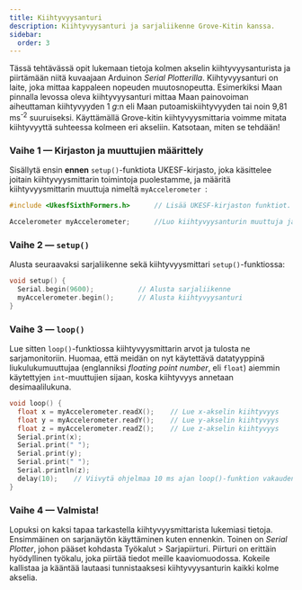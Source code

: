 ```yaml
---
title: Kiihtyvyysanturi
description: Kiihtyvyysanturi ja sarjaliikenne Grove-Kitin kanssa.
sidebar:
  order: 3
---
```


Tässä tehtävässä opit lukemaan tietoja kolmen akselin kiihtyvyysanturista ja piirtämään niitä 
kuvaajaan Arduinon *Serial Plotterilla*. Kiihtyvyysanturi on laite, joka mittaa kappaleen nopeuden 
muutosnopeutta. Esimerkiksi Maan pinnalla levossa oleva kiihtyvyysanturi mittaa Maan painovoiman 
aiheuttaman kiihtyvyyden 1 *g*:n eli Maan putoamiskiihtyvyyden tai noin 9,81 ms<sup>-2</sup> 
suuruiseksi. Käyttämällä Grove-kitin kiihtyvyysmittaria voimme mitata kiihtyvyyttä suhteessa 
kolmeen eri akseliin. Katsotaan, miten se tehdään!

### Vaihe 1 — Kirjaston ja muuttujien määrittely

Sisällytä ensin **ennen** `setup()`-funktiota UKESF-kirjasto, joka käsittelee joitain 
kiihtyvyysmittarin toimintoja puolestamme, ja määritä kiihtyvyysmittarin muuttuja nimeltä 
`myAccelerometer `:

```c
#include <UkesfSixthFormers.h>      // Lisää UKESF-kirjaston funktiot.

Accelerometer myAccelerometer;      //Luo kiihtyvyysanturin muuttuja ja nimi.
```

### Vaihe 2 — `setup()`

Alusta seuraavaksi sarjaliikenne sekä kiihtyvyysmittari `setup()`-funktiossa:

```c
void setup() {
  Serial.begin(9600);           // Alusta sarjaliikenne
  myAccelerometer.begin();      // Alusta kiihtyvyysanturi
}
```

### Vaihe 3 — `loop()`

Lue sitten `loop()`-funktiossa kiihtyvyysmittarin arvot ja tulosta ne sarjamonitoriin. Huomaa, että 
meidän on nyt käytettävä datatyyppinä liukulukumuuttujaa (englanniksi *floating point number*, eli 
`float`) aiemmin käytettyjen `int`-muuttujien sijaan, koska kiihtyvyys annetaan desimaalilukuna.

```c
void loop() {
  float x = myAccelerometer.readX();    // Lue x-akselin kiihtyvyys
  float y = myAccelerometer.readY();    // Lue y-akselin kiihtyvyys
  float z = myAccelerometer.readZ();    // Lue z-akselin kiihtyvyys
  Serial.print(x);
  Serial.print(" ");
  Serial.print(y);
  Serial.print(" ");
  Serial.println(z);
  delay(10);    // Viivytä ohjelmaa 10 ms ajan loop()-funktion vakauden vuoksi
}
```

### Vaihe 4 — Valmista!

Lopuksi on kaksi tapaa tarkastella kiihtyvyysmittarista lukemiasi tietoja. Ensimmäinen on 
sarjanäytön käyttäminen kuten ennenkin. Toinen on *Serial Plotter*, johon pääset kohdasta 
Työkalut > Sarjapiirturi. Piirturi on erittäin hyödyllinen työkalu, joka piirtää tiedot 
meille kaaviomuodossa. Kokeile kallistaa ja kääntää lautaasi tunnistaaksesi kiihtyvyysanturin 
kaikki kolme akselia.